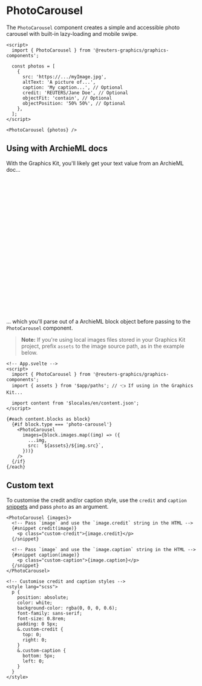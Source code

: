 

<Meta of={PhotoCarouselStories} />

# PhotoCarousel

The `PhotoCarousel` component creates a simple and accessible photo carousel with built-in lazy-loading and mobile swipe.

```svelte
<script>
  import { PhotoCarousel } from '@reuters-graphics/graphics-components';

  const photos = [
    {
      src: 'https://.../myImage.jpg',
      altText: 'A picture of...',
      caption: 'My caption...', // Optional
      credit: 'REUTERS/Jane Doe', // Optional
      objectFit: 'contain', // Optional
      objectPosition: '50% 50%', // Optional
    },
  ];
</script>

<PhotoCarousel {photos} />
```

<Canvas of={PhotoCarouselStories.Demo} />

## Using with ArchieML docs

With the Graphics Kit, you'll likely get your text value from an ArchieML doc...

```yaml
# ArchieML doc
[blocks]
type: photo-carousel

# List of photo data
[.images]
  # Photo 1
  src: 'images/myImage.jpg', # The source path can be a URL or a local path
  altText: 'A picture of...',
  caption: 'My caption...', // Optional
  credit: 'REUTERS/Jane Doe', // Optional
  objectFit: 'contain', // Optional
  objectPosition: '50% 50%', // Optional

  # Photo 2
  src: 'images/myImage2.jpg',
  altText: 'A picture of...',
  caption: 'My caption...', // Optional
  credit: 'REUTERS/Jane Doe', // Optional
  objectFit: 'contain', // Optional
  objectPosition: '50% 50%', // Optional
  ...
[]
[]
```

... which you'll parse out of a ArchieML block object before passing to the `PhotoCarousel` component.

> **Note:** If you're using local images files stored in your Graphics Kit project, prefix `assets` to the image source path, as in the example below.

```svelte
<!-- App.svelte -->
<script>
  import { PhotoCarousel } from '@reuters-graphics/graphics-components';
  import { assets } from '$app/paths'; // 👈 If using in the Graphics Kit...

  import content from '$locales/en/content.json';
</script>

{#each content.blocks as block}
  {#if block.type === 'photo-carousel'}
    <PhotoCarousel
      images={block.images.map((img) => ({
        ...img,
        src: `${assets}/${img.src}`,
      }))}
    />
  {/if}
{/each}
```

<Canvas of={PhotoCarouselStories.Demo} />

## Custom text

To customise the credit and/or caption style, use the `credit` and `caption` [snippets](https://svelte.dev/docs/svelte/snippet) and pass `photo` as an argument.

```svelte
<PhotoCarousel {images}>
  <!-- Pass `image` and use the `image.credit` string in the HTML -->
  {#snippet credit(image)}
    <p class="custom-credit">{image.credit}</p>
  {/snippet}

  <!-- Pass `image` and use the `image.caption` string in the HTML -->
  {#snippet caption(image)}
    <p class="custom-caption">{image.caption}</p>
  {/snippet}
</PhotoCarousel>

<!-- Customise credit and caption styles -->
<style lang="scss">
  p {
    position: absolute;
    color: white;
    background-color: rgba(0, 0, 0, 0.6);
    font-family: sans-serif;
    font-size: 0.8rem;
    padding: 0 5px;
    &.custom-credit {
      top: 0;
      right: 0;
    }
    &.custom-caption {
      bottom: 5px;
      left: 0;
    }
  }
</style>
```

<Canvas of={PhotoCarouselStories.CustomText} />
